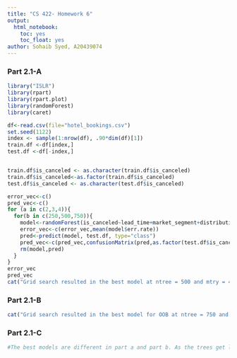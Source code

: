 ```yaml
---
title: "CS 422- Homework 6"
output: 
  html_notebook:
    toc: yes
    toc_float: yes
author: Sohaib Syed, A20439074
---
```

### Part 2.1-A
```r
library("ISLR")
library(rpart)
library(rpart.plot)
library(randomForest)
library(caret)

df<-read.csv(file="hotel_bookings.csv")
set.seed(1122)
index <- sample(1:nrow(df), .90*dim(df)[1])
train.df <-df[index,]
test.df <-df[-index,]


train.df$is_canceled <- as.character(train.df$is_canceled)
train.df$is_canceled<-as.factor(train.df$is_canceled)
test.df$is_canceled <- as.character(test.df$is_canceled)

error_vec<-c()
pred_vec<-c()
for (a in c(2,3,4)){
  for(b in c(250,500,750)){
    model<-randomForest(is_canceled~lead_time+market_segment+distribution_channel+previous_cancellations+deposit_type+customer_type+required_car_parking_spaces+total_of_special_requests,data=train.df,ntree=b,mtry=a)
    error_vec<-c(error_vec,mean(model$err.rate))
    pred<-predict(model, test.df, type="class")
    pred_vec<-c(pred_vec,confusionMatrix(pred,as.factor(test.df$is_canceled), positive='1'),c(a,b))
    rm(model,pred)
  }
}
error_vec
pred_vec
cat("Grid search resulted in the best model at ntree = 500 and mtry = 4.\nAccuracy: 0.817\nBalanced Accuracy: 0.718\nSensitivity: 0.640\nSpecificity: 0.923\n  ")
```
### Part 2.1-B
```r
cat("Grid search resulted in the best model for OOB at ntree = 750 and mtry = 4.\nOOB=.2067")

```
### Part 2.1-C
```r
#The best models are different in part a and part b. As the trees get larger and are trained to be deeper the OOB gets smaller because the data becomes over-fitted. That is why the largest tree had the lowest OOB error, but it did not have the largest balanced accuracy. The tree in part a was smaller and better at generalizing to the test data, but was still susceptible to random points being mis-classified. 
```